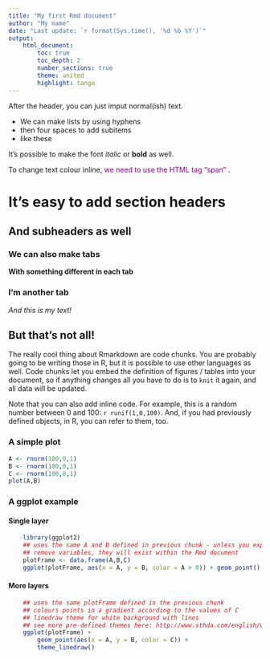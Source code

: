 ```yaml
---
title: "My first Rmd document"
author: "My name"
date: "Last update: `r format(Sys.time(), '%d %b %Y')`"
output: 
    html_document:
        toc: true
        toc_depth: 2
        number_sections: true
        theme: united
        highlight: tango
---
```


After the header, you can just imput normal(ish) text.

- We can make lists by using hyphens
+ then four spaces to add subitems
+ like these

It's possible to make the font _italic_ or **bold** as well.

To change text colour inline, <span style="color:purple"> we need to use the HTML tag "span" </span>.

# It's easy to add section headers

## And subheaders as well {.tabset .tabset-pills}

### We can also make tabs

**With something different in each tab**

### I'm another tab

_And this is my text!_

## But that's not all! {.tabset .tabset-pills}

The really cool thing about Rmarkdown are code chunks. You are probably going to be writing those in R, but it is possible to use other languages as well. Code chunks let you embed the definition of figures / tables into your document, so if anything changes all you have to do is to `knit` it again, and all data will be updated.

Note that you can also add inline code. For example, this is a random number between 0 and 100: `r runif(1,0,100)`. And, if you had previously defined objects, in R, you can refer to them, too.

### A simple plot

```r
A <- rnorm(100,0,1)
B <- rnorm(100,0,1)
C <- rnorm(100,0,1)
plot(A,B)
```

### A ggplot example {.tabset .tabset-pills}

#### Single layer
```r
	library(ggplot2)
	## uses the same A and B defined in previous chunk - unless you explicitly 
	## remove variables, they will exist within the Rmd document
	plotFrame <- data.frame(A,B,C)
	ggplot(plotFrame, aes(x = A, y = B, color = A > 0)) + geom_point()
```

#### More layers
```r
	## uses the same plotFrame defined in the previous chunk
	## colours points in a gradient according to the values of C
	## linedraw theme for white background with lines
	## see more pre-defined themes here: http://www.sthda.com/english/wiki/ggplot2-themes-and-background-colors-the-3-elements
	ggplot(plotFrame) +
		geom_point(aes(x = A, y = B, color = C)) +
		theme_linedraw()
```
